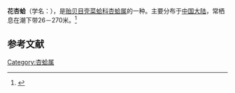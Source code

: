 {{Speciesbox
| name = 花杏蛤
| image = 
| image_width = 
| genus = Amygdalum
| species = peasei
| authority = (Newcomb, 1870)
}}
'''花杏蛤'''（学名：''{{lang|la|Amygdalum peasei}}''），是[[贻贝目|贻贝目]][[壳菜蛤科|壳菜蛤科]][[杏蛤属|杏蛤属]]的一种。主要分布于[[中国大陆|中国大陆]]，常栖息在潮下带26－270米。<ref>{{cite web|url=http://shell.sinica.edu.tw/chinese/shellbase_detail.php?science_no=3625|title=国际贝库：花杏蛤|publisher=台湾贝类资料库|accessdate=2009-08-11|archive-date=2016-03-04|archive-url=https://web.archive.org/web/20160304205049/http://shell.sinica.edu.tw/chinese/shellbase_detail.php?science_no=3625|dead-url=no}}</ref>

== 参考文献 ==
{{reflist|2}}
{{Taxonbar|from=Q13367416}}

[[Category:杏蛤属|Category:杏蛤属]]